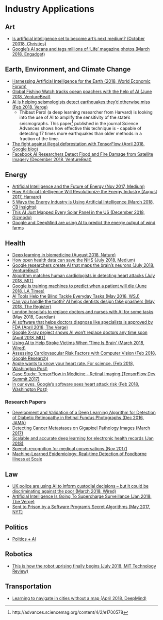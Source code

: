 # Industry Applications {#industry}

## Art

- [Is artificial intelligence set to become art’s next medium? (October 20018, Christies)](https://www.christies.com/features/A-collaboration-between-two-artists-one-human-one-a-machine-9332-1.aspx)
- [Google's AI scans and tags millions of 'Life' magazine photos (March 2018, Engadget)](https://www.engadget.com/2018/03/07/googles-ai-scans-and-tags-millions-of-life-magazine-photos/)

## Earth, Environment, and Climate Change

- [Harnessing Artificial Intelligence for the Earth (2018, World Economic Forum)](http://www3.weforum.org/docs/Harnessing_Artificial_Intelligence_for_the_Earth_report_2018.pdf)
- [Global Fishing Watch tracks ocean poachers with the help of AI (June 2018, VentureBeat)](https://venturebeat.com/2018/06/08/global-fishing-watch-tracks-ocean-poachers-with-the-help-of-ai/)
- [AI is helping seismologists detect earthquakes they’d otherwise miss (Feb 2018, Verge)](https://www.theverge.com/2018/2/14/17011396/ai-earthquake-detection-oklahoma-neural-network)
    - Thibaut Perol (a deep learning researcher from Harvard) is looking into the use of AI to amplify the sensitivity of the state’s seismographs. This paper^[http://advances.sciencemag.org/content/4/2/e1700578] published in the journal Science Advances shows how effective this technique is - capable of detecting 17 times more earthquakes than older methods in a fraction of the time.
- [The fight against illegal deforestation with TensorFlow (April 2018, Google blog)](https://blog.google/topics/machine-learning/fight-against-illegal-deforestation-tensorflow/)
- [Facebook AI Researchers Detect Flood and Fire Damage from Satellite Imagery (December 2018, VentureBeat)](https://venturebeat.com/2018/12/07/facebook-ai-researchers-detect-flood-and-fire-damage-from-satellite-imagery/)

## Energy

- [Artificial Intelligence and the Future of Energy (Nov 2017, Medium)](https://medium.com/wepower/artificial-intelligence-and-the-future-of-energy-105ac6053de4)
- [How Artificial Intelligence Will Revolutionize the Energy Industry (August 2017, Harvard)](http://sitn.hms.harvard.edu/flash/2017/artificial-intelligence-will-revolutionize-energy-industry/)
- [5 Ways the Energy Industry is Using Artificial Intelligence (March 2018, CB Insights)](https://www.cbinsights.com/research/artificial-intelligence-energy-industry/)
- [This AI Just Mapped Every Solar Panel in the US (December 2018, Gizmodo)](https://gizmodo.com/this-ai-just-mapped-every-solar-panel-in-the-united-sta-1831200756)
- [Google and DeepMind are using AI to predict the energy output of wind farms](https://www.theverge.com/2019/2/26/18241632/google-deepmind-wind-farm-ai-machine-learning-green-energy-efficiency)

## Health

- [Deep learning in biomedicine (August 2018, Nature)](https://drive.google.com/file/d/0B7Js-ioiI0O6akJFX3dMQmRvdm9PYzh6Zk93T2FILUFyb2JZ/view)
- [How open health data can save the NHS (July 2018, Medium)](https://towardsdatascience.com/how-open-health-data-can-save-the-nhs-a2f7059af0f7)
- [Google researchers create AI that maps the brain’s neurons (July 2018, VentureBeat)](https://venturebeat.com/2018/07/16/google-researchers-create-ai-that-maps-the-brains-neurons/)
- [Algorithm matches human cardiologists in detecting heart attacks (July 2018, MIT)](https://www.technologyreview.com/s/611541/algorithm-matches-human-cardiologists-in-detecting-heart-attacks/)
- [Google is training machines to predict when a patient will die (June 2018, LA Times)](http://www.latimes.com/business/technology/la-fi-tn-google-artificial-intelligence-healthcare-20180618-story.html)
- [AI Tools Help the Blind Tackle Everyday Tasks (May 2018, WSJ)](https://www.wsj.com/articles/ai-tools-help-the-blind-tackle-everyday-tasks-1527559620)
- [Can you handle the tooth? AI helps dentists design fake gnashers (May 2018, The Register)](https://www.theregister.co.uk/2018/05/22/ai_generated_teeth_dentists/)
- [London hospitals to replace doctors and nurses with AI for some tasks (May 2018, Guardian)](https://www.theguardian.com/society/2018/may/21/london-hospitals-to-replace-doctors-and-nurses-with-ai-for-some-tasks)
- [AI software that helps doctors diagnose like specialists is approved by FDA (April 2018, The Verge)](https://www.theverge.com/2018/4/11/17224984/artificial-intelligence-idxdr-fda-eye-disease-diabetic-rethinopathy)
- [Google X-ray project shows AI won’t replace doctors any time soon (April 2018, MIT)](https://www.technologyreview.com/s/610552/google-x-ray-project-shows-ai-wont-replace-doctors-any-time-soon/)
- [Using AI to Help Stroke Victims When 'Time Is Brain' (March 2018, Wired)](https://www.wired.com/story/using-ai-to-help-stroke-victims-when-time-is-brain/)
- [Assessing Cardiovascular Risk Factors with Computer Vision (Feb 2018, Google Research)](https://research.googleblog.com/2018/02/assessing-cardiovascular-risk-factors.html)
- [Apple wants to know your heart rate. For science. (Feb 2018, Washington Post)](https://www.washingtonpost.com/news/the-switch/wp/2017/11/30/apple-wants-to-know-your-heart-rate-for-science/?utm_term=.093cac7d132a)
- [Case Study: TensorFlow in Medicine - Retinal Imaging (TensorFlow Dev Summit 2017)](https://www.youtube.com/watch?v=oOeZ7IgEN4o)
- [In our eyes, Google’s software sees heart attack risk (Feb 2018, Washington Post)](https://www.washingtonpost.com/news/the-switch/wp/2018/02/19/google-used-artificial-intelligence-to-predict-heart-attacks-with-the-human-eye/?utm_term=.db4dc29beb7a)

### Research Papers

- [Development and Validation of a Deep Learning Algorithm for Detection of Diabetic Retinopathy in Retinal Fundus Photographs (Dec 2016, JAMA)](https://jamanetwork.com/journals/jama/fullarticle/2588763?guestAccessKey=e95d1518-94df-41f3-a32c-f5ee30e7f3b1)
- [Detecting Cancer Metastases on Gigapixel Pathology Images (March 2017)](https://arxiv.org/abs/1703.02442)
- [Scalable and accurate deep learning for electronic health records (Jan 2018)](https://arxiv.org/abs/1801.07860)
- [Speech recognition for medical conversations (Nov 2017)](https://arxiv.org/abs/1801.07860)
- [Machine-Learned Epidemiology: Real-time Detection of Foodborne Illness at Scale](https://drive.google.com/file/d/1333EiV0iVt1QaYJCgSrI7sE8Oo-juLv7/view)

## Law

- [UK police are using AI to inform custodial decisions – but it could be discriminating against the poor (March 2018, Wired)](http://www.wired.co.uk/article/police-ai-uk-durham-hart-checkpoint-algorithm-edit?utm_content=buffer64913&utm_medium=social&utm_source=twitter.com&utm_campaign=buffer)
- [Artificial Intelligence Is Going To Supercharge Surveillance (Jan 2018, The Verge)](https://www.theverge.com/2018/1/23/16907238/artificial-intelligence-surveillance-cameras-security)
- [Sent to Prison by a Software Program’s Secret Algorithms (May 2017, NYT)](https://www.nytimes.com/2017/05/01/us/politics/sent-to-prison-by-a-software-programs-secret-algorithms.html)

## Politics

- [Politics + AI](https://medium.com/politics-ai)

## Robotics

- [This is how the robot uprising finally begins (July 2018, MIT Technology Review)](https://www.technologyreview.com/s/611424/this-is-how-the-robot-uprising-finally-begins/)

## Transportation

- [Learning to navigate in cities without a map (April 2018, DeepMind)](https://deepmind.com/blog/learning-to-navigate-cities-without-a-map/)
